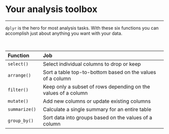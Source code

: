 
# <i class="fa fa-toolbox"></i> Your analysis toolbox  {-}
<hr class="hr2">

`dplyr` is the hero for most analysis tasks. With these six functions you can accomplish just about anything you want with your data.

<div class="pinkcode">

<br>

| Function      | Job                                                 |  
|:--------------|:----------------------------------------------------|  
| `select()`    | Select individual columns to drop or keep           |  
| `arrange()`   | Sort a table top-to-bottom based on the values of a column |  
| `filter()`    | Keep only a subset of rows depending on the values of a column      | 
| `mutate()`    | Add new columns or update existing columns          | 
| `summarize()` | Calculate a single summary for an entire table     |   
| `group_by()`  | Sort data into groups based on the values of a column  |  


</div>
